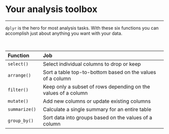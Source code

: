 
# <i class="fa fa-toolbox"></i> Your analysis toolbox  {-}
<hr class="hr2">

`dplyr` is the hero for most analysis tasks. With these six functions you can accomplish just about anything you want with your data.

<div class="pinkcode">

<br>

| Function      | Job                                                 |  
|:--------------|:----------------------------------------------------|  
| `select()`    | Select individual columns to drop or keep           |  
| `arrange()`   | Sort a table top-to-bottom based on the values of a column |  
| `filter()`    | Keep only a subset of rows depending on the values of a column      | 
| `mutate()`    | Add new columns or update existing columns          | 
| `summarize()` | Calculate a single summary for an entire table     |   
| `group_by()`  | Sort data into groups based on the values of a column  |  


</div>
